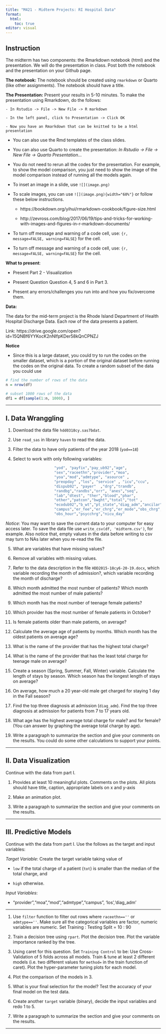 ```yaml
---
title: "M421 - Midterm Projects: RI Hospital Data"
format: 
  html:
    toc: true
editor: visual
---
```


## Instruction

The midterm has two components: the Rmarkdown notebook (html) and the presentation. We will do the presentation in class. Post both the notebook and the presentation on your Github page.

**The notebook:** The notebook should be created using `rmarkdown` or Quarto (like other assignments). The notebook should have a title.

**The Presentation:** Present your results in 5-10 minutes. To make the presentation using Rmarkdown, do the follows:

```         
- In Rstudio -> File -> New File -> R markdown

- In the left panel, click to Presentation -> Click OK

- Now you have an Rmarkdown that can be knitted to be a html presentation 
```

-   You can also use the Rmd templates of the class slides.

-   You can also use Quarto to create the presentation: *In Rstudio -\> File -\> New File -\> Quarto Presentation...*

-   You do not need to rerun all the codes for the presentation. For example, to show the model comparison, you just need to show the image of the model comparison instead of running all the models again.

-   To inset an image in a slide, use `![](image.png)`

-   To scale images, you can use `![](image.png){width="60%"}` or follow these below instructions.

    -   https://bookdown.org/yihui/rmarkdown-cookbook/figure-size.html

    -   http://zevross.com/blog/2017/06/19/tips-and-tricks-for-working-with-images-and-figures-in-r-markdown-documents/

-   To turn off message and warning of a code cell, use: `{r, message=FALSE, warning=FALSE}` for the cell.

-   To turn off message and warning of a code cell, use: `{r, message=FALSE, warning=FALSE}` for the cell.

**What to present**:

-   Present Part 2 - Visualization

-   Present Question Question 4, 5 and 6 in Part 3.

-   Present any errors/challenges you run into and how you fix/overcome them.

**Data:**

The data for the mid-term project is the Rhode Island Department of Health Hospital Discharge Data. Each row of the data presents a patient.

Link: https://drive.google.com/open?id=15QNBf6YYKocK2nNIfpKDer58kQnCPNZJ

**Notice**

-   Since this is a large dataset, you could try to run the codes on the smaller dataset, which is a portion of the original dataset before running the codes on the original data. To create a random subset of the data you could use

```r
# find the number of rows of the data
n = nrow(df)

# subset 1000 rows of the data
df1 = df[sample(1:n, 1000), ]
```

------------------------------------------------------------------------

## I. Data Wranggling

1.  Download the data file `hdd0318cy.sas7bdat`.

2.  Use `read_sas` in library `haven` to read the data.

3.  Filter the data to have only patients of the year 2018 (`yod==18`)

4.  Select to work with only following variables:

```r
                      "yod", "payfix","pay_ub92","age",  
                      "sex","raceethn","provider","moa", 
                      "yoa","mod","admtype", "asource" , 
                      "preopday" ,"los", "service" , "icu","ccu",    
                      "dispub92", "payer"  ,"drg","trandb", 
                      "randbg","randbs","orr", "anes","seq",   
                      "lab","dtest", "ther","blood","phar", 
                      "other","patcon","bwght","total","tot" ,  
                      "ecodub92","b_wt","pt_state","diag_adm","ancilar" ,
                      "campus","er_fee","er_chrg","er_mode","obs_chrg",
                      "obs_hour","psycchrg","nicu_day"
```

*Notice*: You may want to save the current data to your computer for easy access later. To save the data file use `write_csv(df, 'midterm.csv')`, for example. Also notice that, empty values in the data before writing to csv may turn to NAs later when you re-read the file.

5.  What are variables that have missing values?

6.  Remove all variables with missing values.

7.  Refer to the data description in the file `HDD2015-18cy6-20-19.docx`, which variable recording the month of admission?, which variable recording the month of discharge?

8.  Which month admitted the most number of patients? Which month admitted the most number of male patients?

9.  Which month has the most number of teenage female patients?

10. Which provider has the most number of female patients in October?

11. Is female patients older than male patients, on average?

12. Calculate the average age of patients by months. Which month has the oldest patients on average age?

13. What is the name of the provider that has the highest total charge?

14. What is the name of the provider that has the least total charge for teenage male on average?

15. Create a season (Spring, Summer, Fall, Winter) variable. Calculate the length of stays by season. Which season has the longest length of stays on average?

16. On average, how much a 20 year-old male get charged for staying 1 day in the Fall season?

17. Find the top three diagnosis at admission (`diag_adm`).  Find the top three diagnosis at admission for patients from 7 to 17 years old.

18. What age has the highest average total charge for male? and for female? (You can answer by graphing the average total charge by age).

19. Write a paragraph to summarize the section and give your comments on the results. You could do some other calculations to support your points. 

------------------------------------------------------------------------

## II. Data Visualization

Continue with the data from part I.

1.  Provides at least 10 meaningful plots. Comments on the plots. All plots should have title, caption, appropriate labels on x and y-axis

2.  Make an animation plot.

3.  Write a paragraph to summarize the section and give your comments on the results.

------------------------------------------------------------------------

## III. Predictive Models

Continue with the data from part I. Use the follows as the target and input variables:

*Target Variable*: Create the target variable taking value of

-   `low` if the total charge of a patient (`tot`) is smaller than the median of the total charge, and

-   `high` otherwise.

*Input Variables*:

-   "provider","moa","mod","admtype","campus", 'los','diag_adm'

------------------------------------------------------------------------

1.  Use `filter` function to filter out rows where `raceethn==''` or `admtype==''`. Make sure all the categorical variables are factor, numeric variables are numeric. Set Training : Testing Split = 10 : 90

2.  Train a decision tree using `rpart`. Plot the decision tree. Plot the variable importance ranked by the tree.

3.  Using caret for this question. Set `Training Control` to be: Use Cross-Validation of 5 folds across all models. Train & tune at least 2 different models (i.e. two different values for `method=` in the train function of caret). Plot the hyper-parameter tuning plots for each model.

4.  Plot the comparison of the models in 3.

5.  What is your final selection for the model? Test the accuracy of your final model on the test data.

6.  Create another `target` variable (binary), decide the input variables and redo 1 to 5.

7.  Write a paragraph to summarize the section and give your comments on the results.

------------------------------------------------------------------------
